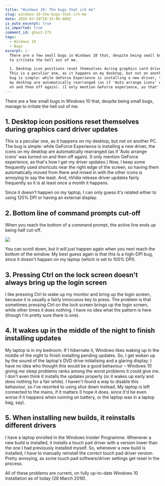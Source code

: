 ```yaml
---
title: "Windows 10: The bugs that irk me"
slug: windows-10-the-bugs-that-irk-me
date: 2016-03-28T20:33:00.000Z
is_auto_excerpt: true
is_imported: true
comment_id: ghost-275
tags:
  - Windows 10
  - Bugs
excerpt: |-
  There are a few small bugs in Windows 10 that, despite being small bugs, manage
  to irritate the hell out of me.

  1. Desktop icon positions reset themselves during graphics card driver updates
  This is a peculiar one, as it happens on my desktop, but not on another PC. The
  bug is simple: while GeForce Experience is installing a new driver, the icons on
  my desktop are automatically rearranged (as if 'Auto arrange icons' was turned
  on and then off again). (I only mention GeForce experience, as that'
---
```


There are a few small bugs in Windows 10 that, despite being small bugs, manage
to irritate the hell out of me.

## 1. Desktop icon positions reset themselves during graphics card driver updates

This is a peculiar one, as it happens on my desktop, but not on another PC. The
bug is simple: while GeForce Experience is installing a new driver, the icons on
my desktop are automatically rearranged (as if 'Auto arrange icons' was turned
on and then off again). (I only mention GeForce experience, as that's how I get
my driver updates.) Now, I keep some frequently used shortcuts near the right
edge of the screen, so having them automatically moved from there and mixed in
with the other icons is annoying to say the least. And, nVidia release driver
updates fairly frequently so it is at least once a month it happens.

Since it doesn't happen on my laptop, I can only guess it's related either to
using 125% DPI or having an external display.

## 2. Bottom line of command prompts cut-off

When you reach the bottom of a command prompt, the active line ends up being
half cut-off.

![](./2016-03-28_command_prompt_clipped.png)

You can scroll down, but it will just happen again when you next reach the
bottom of the window. My best guess again is that this is a high-DPI bug, since
it doesn't happen on my laptop (which is set to 100% DPI).

## 3. Pressing Ctrl on the lock screen doesn't always bring up the login screen

I like pressing Ctrl to wake up my monitor and bring up the login screen,
because it is usually a fairly innocuous key to press. The problem is that
sometimes pressing Ctrl on the lock screen brings up the login screen, while
other times it does nothing. I have no idea what the pattern is here (though I'm
pretty sure there is one).

## 4. It wakes up in the middle of the night to finish installing updates

My laptop is in my bedroom. If I hibernate it, Windows likes waking up in the
middle of the night to finish installing pending updates. So, I get woken up by
the sound of the laptop's DVD drive initialising and a glaring display. I have
no idea who thought this would be a good behaviour – Windows 10 giving <i>me</i>
sleep problems ranks among the worst problems it could give me. I don't even
think it installs the updates properly (or it wakes up early and does nothing
for a fair while). I haven't found a way to disable this behaviour, so I've
resorted to using shut down instead. My laptop is left connected to the mains,
if it matters (I hope it does, since it'd be even worse if it happens when
running on battery, or the laptop was in a laptop bag, say).

## 5. When installing new builds, it reinstalls different drivers

I have a laptop enrolled in the Windows Insider Programme. Whenever a new build
is installed, it installs a touch pad driver with a version lower than the one I
had previously installed myself. So, whenever a new build is installed, I have
to manually reinstall the correct touch pad driver version. Pretty annoying, as
some touch pad software/driver settings get reset in the process.

All of these problems are current, on fully up-to-date Windows 10 installation
as of today (28 March 2016).
